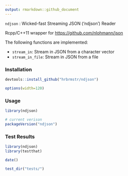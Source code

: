 ```yaml
---
output: rmarkdown::github_document
---
```


`ndjson` : Wicked-fast Streaming JSON ('ndjson') Reader

Rcpp/C++11 wrapper for <https://github.com/nlohmann/json>

The following functions are implemented:

- `stream_in`:	Stream in JSON from a character vector
- `stream_in_file`:	Stream in JSON from a file


### Installation

```r
devtools::install_github("hrbrmstr/ndjson")
```

```r
options(width=120)
```

### Usage

```r
library(ndjson)

# current verison
packageVersion("ndjson")

```

### Test Results

```r
library(ndjson)
library(testthat)

date()

test_dir("tests/")
```

